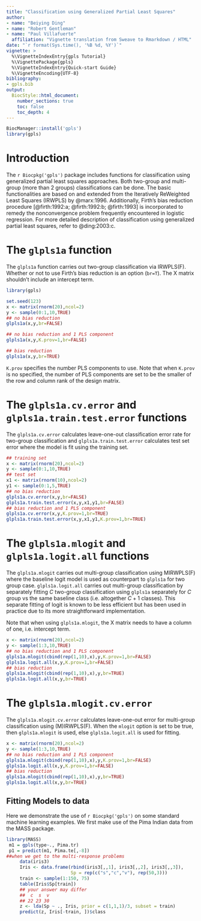 ```yaml
---
title: "Classification using Generalized Partial Least Squares"
author:
- name: "Beiying Ding"
- name: "Robert Gentleman"
- name: "Paul Villafuerte"
  affiliation: "Vignette translation from Sweave to Rmarkdown / HTML"
date: "`r format(Sys.time(), '%B %d, %Y')`"
vignette: >
  %\VignetteIndexEntry{gpls Tutorial}
  %\VignettePackage{gpls}
  %\VignetteIndexEntry{Quick-start Guide}
  %\VignetteEncoding{UTF-8}
bibliography:
- gpls.bib
output:
  BiocStyle::html_document:
    number_sections: true
    toc: false
    toc_depth: 4
---
```


```r
BiocManager::install('gpls')
library(gpls) 
```

# Introduction {#introduction .unnumbered}

The `r Biocpkg('gpls')` package includes functions for classification using
generalized partial least squares approaches. Both two-group and
multi-group (more than 2 groups) classifications can be done. The basic
functionalities are based on and extended from the Iteratively
ReWeighted Least Squares (IRWPLS) by @marx:1996. Additionally, Firth's
bias reduction procedure [@firth:1992:a; @firth:1992:b; @firth:1993] is
incorporated to remedy the nonconvergence problem frequently encountered
in logistic regression. For more detailed description of classification
using generalized partial least squares, refer to @ding:2003:c.

# The `glpls1a` function {#the-glpls1a-function .unnumbered}

The `glpls1a` function carries out two-group classification via
IRWPLS(F). Whether or not to use Firth's bias reduction is an option
(`br=T`). The X matrix shouldn't include an intercept term. 

```r
library(gpls)
```

```r
set.seed(123)
x <- matrix(rnorm(20),ncol=2)
y <- sample(0:1,10,TRUE)
## no bias reduction
glpls1a(x,y,br=FALSE)

## no bias reduction and 1 PLS component
glpls1a(x,y,K.prov=1,br=FALSE)

## bias reduction
glpls1a(x,y,br=TRUE)
```

`K.prov` specifies the number PLS components to use. Note that when
`K.prov` is no specified, the number of PLS components are set to be the
smaller of the row and column rank of the design matrix.

# The `glpls1a.cv.error` and `glpls1a.train.test.error` functions {#the-glpls1a.cv.error-and-glpls1a.train.test.error-functions .unnumbered}

The `glpls1a.cv.error` calculates leave-one-out classification error
rate for two-group classification and `glpls1a.train.test.error`
calculates test set error where the model is fit using the training
set.

```r
## training set
x <- matrix(rnorm(20),ncol=2)
y <- sample(0:1,10,TRUE)
## test set
x1 <- matrix(rnorm(10),ncol=2)
y1 <- sample(0:1,5,TRUE)
## no bias reduction
glpls1a.cv.error(x,y,br=FALSE)
glpls1a.train.test.error(x,y,x1,y1,br=FALSE)
## bias reduction and 1 PLS component
glpls1a.cv.error(x,y,K.prov=1,br=TRUE)
glpls1a.train.test.error(x,y,x1,y1,K.prov=1,br=TRUE)
```

# The `glpls1a.mlogit` and `glpls1a.logit.all` functions {#the-glpls1a.mlogit-and-glpls1a.logit.all-functions .unnumbered}

The `glpls1a.mlogit` carries out multi-group classification using
MIRWPLS(F) where the baseline logit model is used as counterpart to
`glpls1a` for two group case. `glpls1a.logit.all` carries out
multi-group classification by separately fitting $C$ two-group
classification using `glpls1a` separately for $C$ group vs the same
baseline class (i.e. altogether $C+1$ classes). This separate fitting of
logit is known to be less efficient but has been used in practice due to
its more straightforward implementation.

Note that when using `glpls1a.mlogit`, the X matrix needs to have a
column of one, i.e. intercept term.

```r
x <- matrix(rnorm(20),ncol=2)
y <- sample(1:3,10,TRUE)
## no bias reduction and 1 PLS component
glpls1a.mlogit(cbind(rep(1,10),x),y,K.prov=1,br=FALSE)
glpls1a.logit.all(x,y,K.prov=1,br=FALSE)
## bias reduction
glpls1a.mlogit(cbind(rep(1,10),x),y,br=TRUE)
glpls1a.logit.all(x,y,br=TRUE)
```

# The `glpls1a.mlogit.cv.error` {#the-glpls1a.mlogit.cv.error-function .unnumbered}

The `glpls1a.mlogit.cv.error` calculates leave-one-out error for
multi-group classification using (M)IRWPLS(F). When the `mlogit` option
is set to be true, then `glpls1a.mlogit` is used, else
`glpls1a.logit.all` is used for fitting.
 
```r
x <- matrix(rnorm(20),ncol=2)
y <- sample(1:3,10,TRUE)
## no bias reduction and 1 PLS component
glpls1a.mlogit(cbind(rep(1,10),x),y,K.prov=1,br=FALSE)
glpls1a.logit.all(x,y,K.prov=1,br=FALSE)
## bias reduction
glpls1a.mlogit(cbind(rep(1,10),x),y,br=TRUE)
glpls1a.logit.all(x,y,br=TRUE)
```

## Fitting Models to data

Here we demonstrate the use of `r Biocpkg('gpls')` on some standard machine learning examples. We first make use of the Pima Indian data from the MASS
package.

```r
library(MASS)
 m1 = gpls(type~., Pima.tr)
 p1 = predict(m1, Pima.te[,-8])
##when we get to the multi-response problems
     data(iris3)
     Iris <- data.frame(rbind(iris3[,,1], iris3[,,2], iris3[,,3]),
                        Sp = rep(c("s","c","v"), rep(50,3)))
     train <- sample(1:150, 75)
     table(Iris$Sp[train])
     ## your answer may differ
     ##  c  s  v
     ## 22 23 30
     z <- lda(Sp ~ ., Iris, prior = c(1,1,1)/3, subset = train)
     predict(z, Iris[-train, ])$class
```
